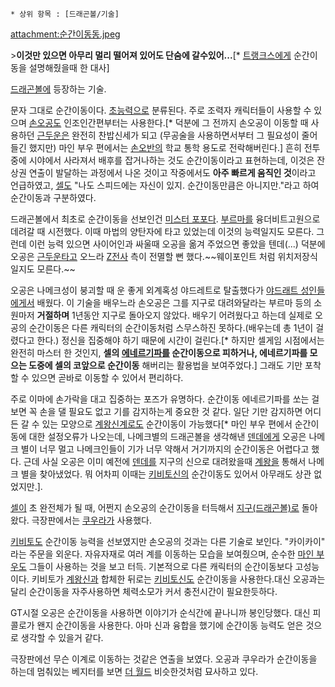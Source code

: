  * 상위 항목 : [드래곤볼/기술]

attachment:순간이동동.jpeg

>'''이것만 있으면 아무리 멀리 떨어져 있어도 단숨에 갈수있어...'''[* [[트랭크스]]에게 순간이동을 설명해줬을때 한 대사]

[[드래곤볼]]에 등장하는 기술.

문자 그대로 순간이동이다. [[초능력]]으로 분류된다. 주로 조력자 캐릭터들이 사용할 수 있으며 [[손오공]]도 인조인간편부터는 사용한다.[* 덕분에 그 전까지 손오공이 이동할 때 사용하던 [[근두운]]은 완전히 찬밥신세가 되고 (무공술을 사용하면서부터 그 필요성이 줄어들긴 했지만) 마인 부우 편에서는 [[손오반]]의 학교 통학 용도로 전락해버린다.] 흔히 전투 중에 시야에서 사라져서 배후를 잡거나하는 것도 순간이동이라고 표현하는데, 이것은 잔상권 연출이 발달하는 과정에서 나온 것이고 작중에서도 '''아주 빠르게 움직인 것'''이라고 언급하였고, [[셀]]도 "나도 스피드에는 자신이 있지. 순간이동만큼은 아니지만."라고 하여 순간이동과 구분하였다.

드래곤볼에서 최초로 순간이동을 선보인건 [[미스터 포포]]다. [[부르마]]를 융더비트고원으로 데려갈 때 시전했다. 이때 마법의 양탄자에 타고 있었는데 이것의 능력일지도 모른다. 그런데 이런 능력 있으면 사이어인과 싸울때 오공을 옮겨 주었으면 좋았을 텐데(...) 덕분에 오공은 [[근두운]]타고 오느라 [[Z전사]] 측이 전멸할 뻔 했다.~~웨이포인트 처럼 위치저장식일지도 모른다.~~

오공은 나메크성이 붕괴할 때 운 좋게 외계혹성 야드레트로 탈출했다가 [[야드래트 성인]]들에게서 배웠다. 이 기술을 배우느라 손오공은 그를 지구로 대려와달라는 부르마 등의 소원마저 '''거절하며''' 1년동안 지구로 돌아오지 않았다. 배우기 어려웠다고 하는데 실제로 오공의 순간이동은 다른 캐릭터의 순간이동처럼 스무스하진 못하다.(배우는데 총 1년이 걸렸다고 한다.) 정신을 집중해야 하기 때문에 시간이 걸린다.[* 하지만 셀게임 시점에서는 완전히 마스터 한 것인지, '''셀의 [[에네르기파]]를 순간이동으로 피하거나, 에네르기파를 모으는 도중에 셀의 코앞으로 순간이동''' 해버리는 활용법을 보여주었다.] 그래도 기만 포착할 수 있으면 곧바로 이동할 수 있어서 편리하다.

주로 이마에 손가락을 대고 집중하는 포즈가 유명하다. 순간이동 에네르기파를 쏘는 걸 보면 꼭 손을 댈 필요도 없고 기를 감지하는게 중요한 것 같다. 일단 기만 감지하면 어디든 갈 수 있는 모양으로 [[계왕신계]]로도 순간이동이 가능했다[* 마인 부우 편에서 순간이동에 대한 설정오류가 나오는데, 나메크별의 드래곤볼을 생각해낸 [[덴데]]에게 오공은 나메크 별이 너무 멀고 나메크인들이 기가 너무 약해서 거기까지의 순간이동은 어렵다고 했다. 근데 사실 오공은 이미 예전에 [[덴데]]를 지구의 신으로 대려왔을때 [[계왕]]을 통해서 나메크 별을 찾아냈었다. 뭐 어차피 이때는 [[키비토신]]의 순간이동도 있어서 아무래도 상관 없었지만.].

[[셀]]이 초 완전체가 될 때, 어쩐지 손오공의 순간이동을 터득해서 [[지구(드래곤볼)]]로 돌아왔다. 극장판에서는 [[쿠우라]]가 사용했다.

[[키비토]]도 순간이동 능력을 선보였지만 손오공의 것과는 다른 기술로 보인다. "카이카이" 라는 주문을 외운다. 자유자재로 여러 계를 이동하는 모습을 보여줬으며, 순수한 [[마인 부우]]도 그들이 사용하는 것을 보고 터득. 기본적으로 다른 캐릭터의 순간이동보다 고성능이다. 키비토가 [[계왕신]]과 합체한 뒤로는 [[키비토신]]도 순간이동을 사용한다.대신 오공과는 달리 순간이동을 자주사용하면 체력소모가 커서 충전시간이 필요한듯하다.

GT시절 오공은 순간이동을 사용하면 이야기가 순식간에 끝나니까 봉인당했다. 대신 피콜로가 왠지 순간이동을 사용한다. 아마 신과 융합을 했기에 순간이동 능력도 얻은 것으로 생각할 수 있을거 같다.

극장판에선 무슨 이계로 이동하는 것같은 연출을 보였다.  오공과 쿠우라가 순간이동을 하는데 멈춰있는 베지터를 보면 [[더 월드]] 비슷한것처럼 묘사하고 있다.
